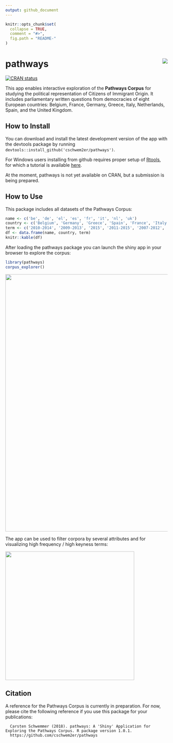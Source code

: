 ```yaml
---
output: github_document
---
```


<!-- README.md is generated from README.Rmd. Please edit that file -->

```r
knitr::opts_chunk$set(
  collapse = TRUE,
  comment = "#>",
  fig.path = "README-"
)
```



 
# pathways <img src="man/figures/logo.png" align="right" />

[![CRAN status](https://www.r-pkg.org/badges/version/pathways?color=lightgrey)](https://cran.r-project.org/package=pathways)


This app enables interactive exploration of the **Pathways Corpus** for studying the political representation of Citizens of Immigrant Origin. It includes parliamentary written questions from democracies of eight European countries: Belgium, France, Germany, Greece, Italy, Netherlands, Spain, and the United Kingdom.

## How to Install

You can download and install the latest development version of the app with the devtools package by running ``devtools::install_github('cschwem2er/pathways')``.    

For Windows users installing from github requires proper setup of [Rtools](https://cran.r-project.org/bin/windows/Rtools/), for which a tutorial is available [here](https://github.com/stan-dev/rstan/wiki/Install-Rtools-for-Windows).

At the moment, pathways is not yet available on CRAN, but a submission is being prepared.

## How to Use


This package includes all datasets of the Pathways Corpus:

```r
name <- c('be', 'de', 'el', 'es', 'fr', 'it', 'nl', 'uk')
country <- c('Belgium', 'Germany', 'Greece', 'Spain', 'France', 'Italy', 'Netherlands', 'United Kingdom')
term <- c('2010-2014', '2009-2013', '2015', '2011-2015', '2007-2012', '2008-2013', '2010-2012', '2010-2015')
df <- data.frame(name, country, term)
knitr::kable(df)
```


After loading the pathways package you can launch the shiny app in your browser to explore the corpus:

```r
library(pathways)
corpus_explorer()
```

<img src="man/figures/app_interface.png" width="800"/>

The app can be used to filter corpora by several attributes and for visualizing high frequency / high keyness terms:

<img src="man/figures/app_keyness.png" width="400"/>

## Citation

A reference for the Pathways Corpus is currently in preparation. For now, please cite the following reference if you use this package for your publications:

```
  Carsten Schwemmer (2018). pathways: A 'Shiny' Application for Exploring the Pathways Corpus. R package version 1.0.1.
  https://github.com/cschwem2er/pathways
```
